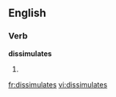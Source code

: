 
==English==

===Verb===
'''dissimulates'''

# {{third-person singular of|[[dissimulate]]}}

[[fr:dissimulates]]
[[vi:dissimulates]]